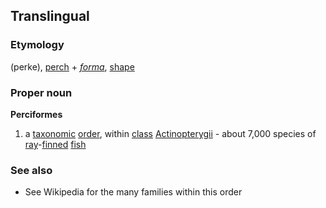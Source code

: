 ==Translingual==
===Etymology===
{{Gr.}} (perke), [[perch]] + {{L.}} ''[[forma]]'', [[shape]]
===Proper noun===
{{wikipedia}}
'''Perciformes'''
#a [[taxonomic]] [[order]], within [[class]] [[Actinopterygii]] - about 7,000 species of [[ray]]-[[fin]]ned [[fish]]
{{wikispecies}}
===See also===
*See Wikipedia for the many families within this order
